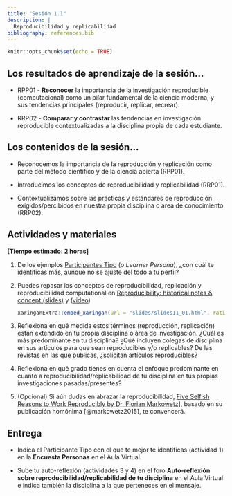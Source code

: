 ```yaml
---
title: "Sesión 1.1"
description: |
  Reproducibilidad y replicabilidad
bibliography: references.bib
---
```


```r
knitr::opts_chunk$set(echo = TRUE)
```

## **Los resultados de aprendizaje de la sesión...**

-   RPP01 - **Reconocer** la importancia de la investigación reproducible (computacional) como un pilar fundamental de la ciencia moderna, y sus tendencias principales (reproducir, replicar, recrear).

-   RRP02 - **Comparar y contrastar** las tendencias en investigación reproducible contextualizadas a la disciplina propia de cada estudiante.

## **Los contenidos de la sesión...**

-   Reconocemos la importancia de la reproducción y replicación como parte del método científico y de la ciencia abierta (RPP01).

-   Introducimos los conceptos de reproducibilidad y replicabilidad (RRP01).

-   Contextualizamos sobre las prácticas y estándares de reproducción exigidos/percibidos en nuestra propia disciplina o área de conocimiento (RRP02).

## Actividades y materiales

**[Tiempo estimado: 2 horas]**

1.  De los ejemplos [Participantes Tipo](personas.html) (o *Learner Persona*), ¿con cuál te identificas más, aunque no se ajuste del todo a tu perfil?

2.  Puedes repasar los conceptos de reproducibilidad, replicación y reproducibilidad computational en [Reproducibility: historical notes & concept (slides)](slides/slides11_01.html) y ([video](https://drive.google.com/drive/folders/1NWdom2WjqTaavECwiqkhVyS2xzD2PT5d?usp=sharing))

    ```r
    xaringanExtra::embed_xaringan(url = "slides/slides11_01.html", ratio = "16:9")
    ```

3.  Reflexiona en qué medida estos términos (reproducción, replicación) están extendido en tu propia disciplina o área de investigación. ¿Cuál es más predominante en tu disciplina? ¿Qué incluyen colegas de disciplina en sus artículos para que sean reproducibles y/o replicables? De las revistas en las que publicas, ¿solicitan artículos reproducibles?

4.  Reflexiona en qué grado tienes en cuenta el enfoque predominante en cuanto a reproducibilidad/replicabilidad de tu disciplina en tus propias investigaciones pasadas/presentes?

5.  (Opcional) Si aún dudas en abrazar la reproducibilidad, [Five Selfish Reasons to Work Reproducibly by Dr. Florian Markowetz](https://www.youtube.com/watch?v=yVT07Sukv9Q)], basado en su publicación homónima [@markowetz2015], te convencerá.

## **Entrega**

-   Indica el Participante Tipo con el que te mejor te identificas (actividad 1) en la **Encuesta Personas** en el Aula Virtual.

-   Sube tu auto-reflexión (actividades 3 y 4) en el foro **Auto-reflexión sobre reproducibilidad/replicabilidad de tu disciplina** en el Aula Virtual e indica también la disciplina a la que perteneces en el mensaje.
